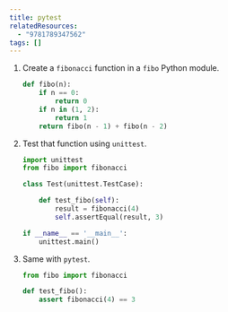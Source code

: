 ```yaml
---
title: pytest
relatedResources:
  - "9781789347562"
tags: []
---
```


1. Create a `fibonacci` function in a `fibo` Python module.

   <Solution>

   ```python nu fp=fibo.py
   def fibo(n):
       if n == 0:
           return 0
       if n in (1, 2):
           return 1
       return fibo(n - 1) + fibo(n - 2)
   ```

   </Solution>

2. Test that function using `unittest`.

   <Solution>

   ```python nu fp=test_fibo.py
   import unittest
   from fibo import fibonacci

   class Test(unittest.TestCase):

       def test_fibo(self):
           result = fibonacci(4)
           self.assertEqual(result, 3)

   if __name__ == '__main__':
       unittest.main()
   ```

   </Solution>

3. Same with `pytest`.

   <Solution>

   ```python nu fp=test_fibo.py
   from fibo import fibonacci

   def test_fibo():
       assert fibonacci(4) == 3
   ```

   </Solution>
